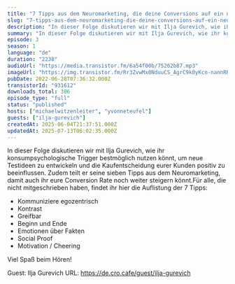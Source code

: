 ```yaml
---
title: "7 Tipps aus dem Neuromarketing, die deine Conversions auf ein neues Level heben"
slug: "7-tipps-aus-dem-neuromarketing-die-deine-conversions-auf-ein-neues-level-heben"
description: "In dieser Folge diskutieren wir mit Ilja Gurevich, wie ihr konsumpsychologische Trigger bestmöglich nutzen könnt, um neue Testideen zu entwickeln und die Kaufentscheidung eurer Kunden positiv zu beeinflussen. Zudem teilt er seine sieben Tipps aus dem Neuromarketing, damit auch ihr eure Conversion Rate noch weiter steigern könnt.Für alle, die nicht mitgeschrieben haben, findet ihr hier die Auflistung der 7 Tipps:\n- Kommuniziere egozentrisch\n- Kontrast\n- Greifbar\n- Beginn und Ende\n- Emotionen über Fakten\n- Social Proof\n- Motivation / Cheering\n\nViel Spaß beim Hören!\n\nGuest: Ilja Gurevich\nURL: https://de.cro.cafe/guest/ilja-gurevich"
summary: "In dieser Folge diskutieren wir mit Ilja Gurevich, wie ihr konsumpsychologische Trigger bestmöglich nutzen könnt, um neue Testideen zu entwickeln und die Kaufentscheidung eurer Kunden positiv zu beeinflussen. Zudem teilt er seine sieben Tipps aus dem Neuromarketing, damit auch ihr eure Conversion Rate noch weiter steigern könnt.\r\n\r\nViel Spaß beim Hören!"
episode: 3
season: 1
language: "de"
duration: "2238"
audioUrl: "https://media.transistor.fm/6a54f00b/75262b87.mp3"
imageUrl: "https://img.transistor.fm/Rr3ZvwMx0NduuCS_AgrC9k0yKcn-nannRRV3GkOVj_I/rs:fill:3000:3000:1/q:60/aHR0cHM6Ly9pbWct/dXBsb2FkLXByb2R1/Y3Rpb24udHJhbnNp/c3Rvci5mbS9hY2Ji/YzlhOTJlZDgyM2M4/NWQ0YWUwOWE1YjRi/ZTRhMS5wbmc.webp"
pubDate: 2022-06-28T07:36:32.000Z
transistorId: "931612"
downloads_total: 306
episode_type: "full"
status: "published"
hosts: ["michaelwitzenleiter", "yvonneteufel"]
guests: ["ilja-gurevich"]
createdAt: 2025-06-04T21:37:51.000Z
updatedAt: 2025-07-13T06:02:35.000Z
---
```


In dieser Folge diskutieren wir mit Ilja Gurevich, wie ihr konsumpsychologische Trigger bestmöglich nutzen könnt, um neue Testideen zu entwickeln und die Kaufentscheidung eurer Kunden positiv zu beeinflussen. Zudem teilt er seine sieben Tipps aus dem Neuromarketing, damit auch ihr eure Conversion Rate noch weiter steigern könnt.Für alle, die nicht mitgeschrieben haben, findet ihr hier die Auflistung der 7 Tipps:
- Kommuniziere egozentrisch
- Kontrast
- Greifbar
- Beginn und Ende
- Emotionen über Fakten
- Social Proof
- Motivation / Cheering

Viel Spaß beim Hören!

Guest: Ilja Gurevich
URL: https://de.cro.cafe/guest/ilja-gurevich
